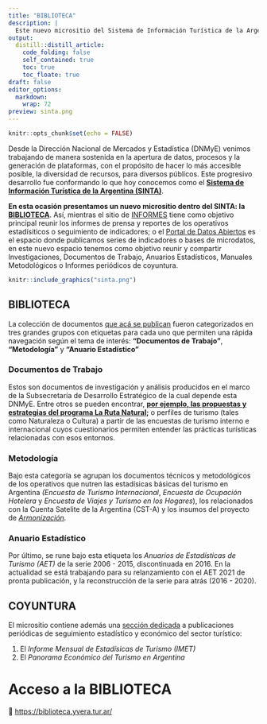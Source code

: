 ```yaml
---
title: "BIBLIOTECA"
description: |
  Este nuevo micrositio del Sistema de Información Turística de la Argentina (SINTA) reune investigaciones, documentos de trabajo, metodológicos y de coyuntura del sector turístico producidos por la DNMyE
output:
  distill::distill_article:
    code_folding: false
    self_contained: true
    toc: true
    toc_floate: true
draft: false    
editor_options: 
  markdown: 
    wrap: 72
preview: sinta.png
---
```


```r
knitr::opts_chunk$set(echo = FALSE)
```

Desde la Dirección Nacional de Mercados y Estadística (DNMyE) venimos
trabajando de manera sostenida en la apertura de datos, procesos y la
generación de plataformas, con el propósito de hacer lo más accesible
posible, la diversidad de recursos, para diversos públicos. Este
progresivo desarrollo fue conformando lo que hoy conocemos como el
[**Sistema de Información Turística de la Argentina
(SINTA)**](https://www.yvera.tur.ar/sinta/).

**En esta ocasión presentamos un nuevo micrositio dentro del SINTA: la
[BIBLIOTECA](https://biblioteca.yvera.tur.ar/)**. Así, mientras el sitio
de [INFORMES](https://www.yvera.tur.ar/sinta/informe) tiene como
objetivo principal reunir los informes de prensa y reportes de los
operativos estadísiticos o seguimiento de indicadores; o el [Portal de
Datos Abiertos](https://datos.yvera.gob.ar/) es el espacio donde
publicamos series de indicadores o bases de microdatos, en este nuevo
espacio tenemos como objetivo reunir y compartir Investigaciones,
Documentos de Trabajo, Anuarios Estadísticos, Manuales Metodológicos o
Informes periódicos de coyuntura.

```r
knitr::include_graphics("sinta.png")
```

## BIBLIOTECA

La colección de documentos [que acá se
publican](https://biblioteca.yvera.tur.ar/) fueron categorizados en tres
grandes grupos con etiquetas para cada uno que permiten una rápida
navegación según el tema de interés: **"Documentos de Trabajo"**,
**"Metodología"** y **"Anuario Estadístico"**

### Documentos de Trabajo

Estos son documentos de investigación y análisis producidos en el marco
de la Subsecretaría de Desarrollo Estratégico de la cual depende esta
DNMyE. Entre otros se pueden encontrar, [**por ejemplo, las propuestas y
estrategias del programa La Ruta
Natural**](https://larutanatural.gob.ar/)**;** o perfiles de turismo
(tales como Naturaleza o Cultura) a partir de las encuestas de turismo
interno e internacional cuyos cuestionarios permiten entender las
prácticas turísticas relacionadas con esos entornos.

### Metodología

Bajo esta categoría se agrupan los documentos técnicos y metodológicos
de los operativos que nutren las estadísicas básicas del turismo en
Argentina *(Encuesta de Turismo Internacional*, *Encuesta de Ocupación
Hotelera* y *Encuesta de Viajes y Turismo en los Hogares*), los
relacionados con la Cuenta Satelite de la Argentina (CST-A) y los
insumos del proyecto de
[*Armonización*](https://armonizacion.yvera.tur.ar/)*.*

### Anuario Estadístico

Por último, se rune bajo esta etiqueta los *Anuarios de Estadísticas de
Turismo (AET)* de la serie 2006 - 2015, discontinuada en 2016. En la
actualidad se está trabajando para su relanzamiento con el AET 2021 de
pronta publicación, y la reconstrucción de la serie para atrás (2016 -
2020).

## COYUNTURA

El micrositio contiene además una [sección
dedicada](https://biblioteca.yvera.tur.ar/coyuntura.html) a
publicaciones periódicas de seguimiento estadístico y económico del
sector turístico:

1.  El *Informe Mensual de Estadísicas de Turismo (IMET)*
2.  El *Panorama Económico del Turismo en Argentina*

# Acceso a la BIBLIOTECA

🔗 <https://biblioteca.yvera.tur.ar/>
